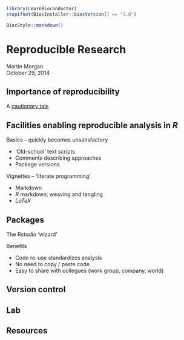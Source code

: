 <!--
%\VignetteIndexEntry{03.3 Reproducible Research}
%\VignettePackage{LearnBioconductor}
%\VignetteEngine{knitr::knitr}
-->

```r
library(LearnBioconductor)
stopifnot(BiocInstaller::biocVersion() == "3.0")
```

```r
BiocStyle::markdown()
```

# Reproducible Research

Martin Morgan<br/>
October 29, 2014

## Importance of reproducibility

A [cautionary tale]() 

## Facilities enabling reproducible analysis in _R_

Basics -- quickly becomes unsatisfactory

- 'Old-school' text scripts
- Comments describing approaches
- Package versions

Vignettes -- 'literate programming'

- Markdown
- _R_ markdown; weaving and tangling
- _LaTeX_

## Packages

The Rstudio 'wizard'

Benefits

- Code re-use standardizes analysis
- No need to copy / paste code
- Easy to share with collegues (work group, company, world)

## Version control

## Lab

## Resources
